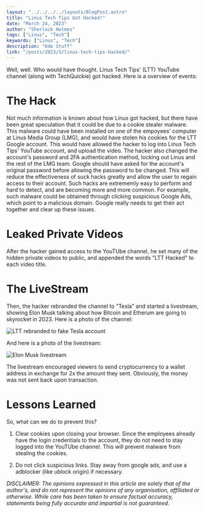 ```yaml
---
layout: "../../../../layouts/BlogPost.astro"
title: "Linus Tech Tips Got Hacked!"
date: "March 24, 2023"
author: "Sherlock Holmes"
tags: ["Linus", "Tech"]
keywords: ["Linus", "Tech"]
description: "Kde Stuff"
link: "/posts/2023/3/linus-tech-tips-hacked/"
---
```

Well, well.  Who would have thought.  Linus Tech Tips' (LTT) YouTube channel (along with TechQuickie) got hacked.  Here is a overview of events:

# The Hack

Not much information is known about how Linus got hacked, but there have been great speculation that it could be due to a cookie stealer malware.  This malware could have been installed on one of the empoyees' computer at Linus Media Group (LMG), and would have stolen his cookies for the LTT Google account.  This would have allowed the hacker to log into Linus Tech Tips' YouTube account, and upload the video.  The hacker also changed the account's password and 2FA authentication method, locking out Linus and the rest of the LMG team.  Google should have asked for the account's original password before allowing the password to be changed.  This will reduce the effectiveness of suck hacks greatly and allow the user to regain access to their account.  Such hacks are extrememly easy to perform and hard to detect, and are becoming more and more common.  For example, such malware could be obtained through clicking suspicious Google Ads, which point to a malicious domain.  Google really needs to get their act together and clear up these issues.

# Leaked Private Videos

After the hacker gained access to the YouTUbe channel, he set many of the hidden private videos to public, and appended the words "LTT Hacked" to each video title.

# The LiveStream

Then, the hacker rebranded the channel to "Tesla" and started a livestream, showing Elon Musk talking about how Bitcoin and Etherum are going to skyrocket in 2023.  Here is a photo of the channel:

![LTT rebranded to fake Tesla account](/posts/2023/3/linus-tech-tips-hacked/channel.webp)

And here is a photo of the livestream:

![Elon Musk livestream](/posts/2023/3/linus-tech-tips-hacked/stream.webp)

The livestream encouraged viewers to send cryptocurrency to a wallet address in exchange for 2x the amount they sent.  Obviously, the money was not sent back upon transaction.

# Lessons Learned

So, what can we do to prevent this?

1. Clear cookies upon closing your browser.  Since the employees already have the login credentials to the account, they do not need to stay logged into the YouTUbe channel.  This will prevent malware from stealing the cookies.

2. Do not click suspicious links.  Stay away from google ads, and use a adblocker (like ublock origin) if necessary.

*DISCLAIMER: The opinions expressed in this article are solely that of the author's, and do not represent the opinions of any organisation, affiliated or otherwise. While care has been taken to ensure factual accuracy, statements being fully accurate and impartial is not guaranteed.*